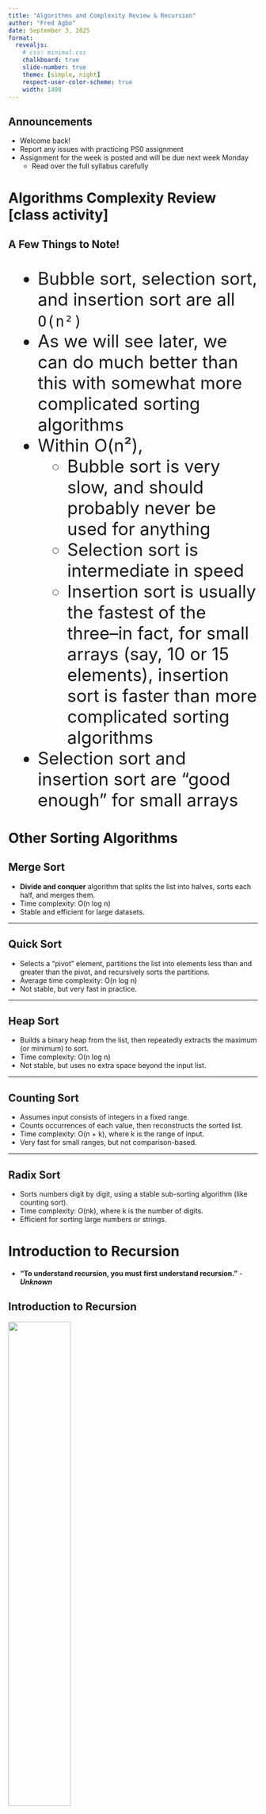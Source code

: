```yaml
---
title: "Algorithms and Complexity Review & Recursion"
author: "Fred Agbo"
date: September 3, 2025
format:
  revealjs:
    # css: minimal.css
    chalkboard: true
    slide-number: true
    theme: [simple, night]
    respect-user-color-scheme: true
    width: 1400
---
```


## Announcements
- Welcome back!
- Report any issues with practicing PS0 assignment
- Assignment for the week is posted and will be due next week Monday
    - Read over the full syllabus carefully


# Algorithms Complexity Review [class activity]

## A Few Things to Note!
:::{.smaller style="font-size: 35px;"}
- Bubble sort, selection sort, and insertion sort are all `O(n²)`
- As we will see later, we can do much better than this with somewhat more complicated sorting algorithms
- Within O(n²), 
    - Bubble sort is very slow, and should probably never be used for anything
    - Selection sort is intermediate in speed
    - Insertion sort is usually the fastest of the three--in fact, for small arrays (say, 10 or 15 elements), insertion sort is faster than more complicated sorting algorithms
- Selection sort and insertion sort are “good enough” for small arrays
:::

# Other Sorting Algorithms 

## Merge Sort

- **Divide and conquer** algorithm that splits the list into halves, sorts each half, and merges them.
- Time complexity: O(n log n)
- Stable and efficient for large datasets.

---

## Quick Sort

- Selects a "pivot" element, partitions the list into elements less than and greater than the pivot, and recursively sorts the partitions.
- Average time complexity: O(n log n)
- Not stable, but very fast in practice.

---

## Heap Sort

- Builds a binary heap from the list, then repeatedly extracts the maximum (or minimum) to sort.
- Time complexity: O(n log n)
- Not stable, but uses no extra space beyond the input list.

---

## Counting Sort

- Assumes input consists of integers in a fixed range.
- Counts occurrences of each value, then reconstructs the sorted list.
- Time complexity: O(n + k), where k is the range of input.
- Very fast for small ranges, but not comparison-based.

---

## Radix Sort

- Sorts numbers digit by digit, using a stable sub-sorting algorithm (like counting sort).
- Time complexity: O(nk), where k is the number of digits.
- Efficient for sorting large numbers or strings.

# Introduction to Recursion

- __“To understand recursion, you must first understand recursion.”__
        - ***Unknown***  


## Introduction to Recursion 

![](../images/recursion_intro.png){width="50%"}
<br>
        A recursive action!

## What is Recursion? 
- An algorithm or function that is defined in terms of calls to itself.
- Why bother? 
    - A very different way of thinking
    - Powerful programming technique
        - Every recursive program can be written with iteration (i.e. using loops)
        - Even so, the recursive solution to some problems is far more concise and elegant 


## Simple example 

- print a line of n stars `Iterative [loop] solution`:

```.python
# Prints a line containing the specified
# number of stars.  Assume that n >= 0

def printStars(n):
    for i in range(n):
        print("*", end="")
    print()

```

## How to think recursively (very informal)

- Identify the simplest possible case (the "base case") that can be solved directly.
- Assume your function works for a smaller or simpler version of the problem.
- Use this assumption (the "recursive case") to solve the current problem by calling the function itself.
- Make sure each recursive call brings you closer to the base case.
- Example: To print n stars recursively:
    - If n == 0, do nothing (base case).
    - Otherwise, print one star and call the function to print n-1 more stars.

## Simple example 

- print a line of n stars `Recursive solution`:

```.python
# Prints a line containing the specified
# number of stars.

def printStars(n):
    if n == 0:
        print()
    else:
        print("*", end="")
        printStars(n-1) 


```

## Common features of all recursive algorithms
- Base case
    - This is how the algorithm knows when to stop going “deeper” into the recursion
    - The base case is the simplest version of the problem, and can be solved without calling itself
- Reduction step
    - Reduces the current hard problem into simpler sub-problems
    - This is where the recursive function calls happen


## Knowledge check
- What is the Time Complexity (i.e. `Big-O notation`) of these algorithms?

::: {.columns}
:::{.column style="width: 45%; padding-right:2px;"}
Recursive solution:
```.python
def printStars(n):
    if n == 0:
        print()
    else:
        print("*", end="")
        printStars(n-1) 


```
:::
:::{.column style="width: 45%;"}
Iterative solution:
```.python
def printStars(n):
    for i in range(n):
        print("*", end="")
    print()

```

:::
:::
::: {.incremental}
- **Recursive printStars**: O(n) — Each recursive call reduces n by 1 until reaching 0.
- **Iterative printStars**: O(n) — The loop runs n times.
:::

## `What's More?` 
- Iterative vs Recursive Approaches

:::{.smaller style="font-size: 24px;"}
| Feature         | Iterative Approach (for loop) | Recursive Approach |
|----------------|-------------------------------|-------------------|
| Time Complexity | O(n)                          | O(n)              |
| Space Complexity| O(1)                          | O(n)              |
| Readability     | Generally considered more straightforward and easier for a new programmer to follow. | Can be more elegant and concise for certain problems, but may be harder to reason about for a simple task. |
| Performance     | Typically faster. Avoids the overhead of function calls. | Slower due to the overhead of pushing and popping function call frames onto the call stack. |
| Memory Usage    | Very efficient. Uses a constant amount of memory for the loop counter. | Less memory efficient. Each recursive call adds a new stack frame, potentially leading to a "Stack Overflow" error for very large values of n. |
:::

:::{.notes}
Insights and Lessons

- Time vs. Space: While both approaches have the same time complexity (O(n)), they have different space complexities. The iterative approach uses constant space (O(1)) because it only needs a variable to track the loop counter. The recursive approach uses linear space (O(n)) because each function call adds a new stack frame to the call stack. For a large n, this can become a significant memory concern.

- Overhead: Recursion carries an inherent performance overhead. Each recursive call involves saving the current state and pushing a new frame onto the call stack. This process is slower and more memory-intensive than simply incrementing a loop counter.

- Readability and Simplicity: For a simple task like printing a series of stars, the iterative approach is much more intuitive and readable. The purpose of the loop is immediately clear. The recursive solution, while it works, is a less obvious way to solve the problem and might confuse someone not accustomed to recursion.

:::

## Another Example: `Facotrial (n!)`
:::{.incremental}
- n! (n factorial) is n * (n-1) * (n-2) * (n-3) … * 1

- “I don’t know how to compute n!... 
    - If only I had a function that could compute (n-1)!, then I could just multiply its result by n and I’d have the answer!”

- ![](../images/factorial.png){style="background-color:white;margin-top: 5px; width: 60%;"}
:::

## Tracing fact(5)

![](../images/fact5.png){style="background-color:white;margin-top: 5px; width: 80%;"}

<!-- ## Accurate Prediction but Problematic?
- This method permits accurate predictions of running times of many algorithms `with only two problems`:
    - Different hardware platforms have different processing speeds, so the running times of an algorithm differ from machine to machine
    - It is impractical to determine the running time for some algorithms with very large data sets

# Complexity Analysis

## Complexity Analysis
- This section focuses on developing a method of determining the efficiency of algorithms that allows you to rate them 
    - Independently of platform-dependent timings or impractical instruction counts
- This method is called complexity analysis:
    - Entails reading the algorithm and using pencil and paper to work out some simple algebra

## Orders of Complexity 

A graph of the amounts of work done in the tester programs
![](../images/growth_rate1.png){width=400px style="display:inline-block; min-width:500px; height:auto;"}


## Orders of Complexity 
:::{.smaller style="font-size: 35px;"}
- Performances of these algorithms differ by an order of complexity:
    - First algorithm is linear – work grows in direct proportion to the size of the problem
    - Second algorithm is quadratic – work grows as a function of the square of the problem size
    - Constant – requires the same number of operations for any problem size
    - Logarithmic – amount of work is proportional to the log2  of the problem size
    - Polynomial time – grows at a rate of `n^k`, `k` = constant or > 1
    - Exponential – example rate of growth of this order is `2ⁿ`
:::

## Orders of Complexity 

A graph of some sample orders of complexity

![](../images/growth_rate2.png){width=400px style="display:inline-block; min-width:500px; height:auto;"}

## Orders of Complexity 
:::{.smalltable style="font-size: 28px;"}
| n         | Logarithmic (log₂n) | Linear (n) | Quadratic (n²)      | Exponential (2ⁿ)         |
|-----------|---------------------|------------|---------------------|--------------------------|
| 100       | 7                   | 100        | 10,000              | Off the chart            |
| 1,000     | 10                  | 1,000      | 1,000,000           | Off the chart            |
| 1,000,000 | 20                  | 1,000,000  | 1,000,000,000,000   | Really off the chart     |

:::

## Big-O-Notation
- One notation used to express the efficiency or computational complexity of an algorithm is called `big-O notation`:
    - “`O`” stands for “***on the order of***,” a reference to the order of complexity of the work of the algorithm
- Big-O notation formalizes our discussion of orders of complexity
- It describes the upper bound of an algorithm’s running time or space requirements as the input size grows.
- It provides a way to classify algorithms according to their worst-case performance, relative to the input size (n), ignoring constant factors.

## Big-O-Notation

- Common Big-O complexities include:
    - O(1): Constant time – does not depend on input size.
    - O(log n): Logarithmic time – grows slowly as input increases.
    - O(n): Linear time – grows directly with input size.
    - O(n²): Quadratic time – grows with the square of input size.
    - O(2ⁿ): Exponential time – grows very rapidly with input size.
- Big-O helps compare algorithms and choose the most efficient one for large data sets.
- It is used in both time and space analysis to predict scalability.

## Searching and Sorting Algorithms

- This section covers several algorithms that can be used for searching and sorting lists/arrays
- You will
    - Learn the design of an algorithm
    - See its implementation as a Python function
    - See an analysis of the algorithm’s computational complexity

## `Search` Algorithms 
::: {.columns}
:::{.column style="width: 48%; padding-right:2px;"}
`indexOfMin` Algorithm:

```.python
def indexOfMin(lyst):
    """Returns the index of the minimum item."""
    minIndex = 0
    currentIndex = 1
    while currentIndex < len(lyst):
        if lyst[currentIndex] < lyst[minIndex]:
            minIndex = currentIndex
        currentIndex += 1
   return minIndex

```
:::
:::{.column style="width: 47%; padding-left:2px;"}

`Sequential search` algorithm:

```.python
def sequentialSearch(target, lyst):
    """Returns the position of the target item if found,
    or -1 otherwise."""
    position = 0
    while position < len(lyst):
        if target == lyst[position]:
            return position
        position += 1
   return -1

```
:::
:::


# IS THERE A BEST CASE?

## Best-Case, Worst-Case, and Average-Case Performance
- The performance of some algorithms depends on the placement of the data processed:
    - The sequential search algorithm does less work to find a target at the beginning of a list than at the end of the list
- Analysis of a sequential search considers three cases:
    - In the worst case, the target item is at the end of the list or not in the list at all:
        - Algorithm must visit every item and perform n iterations for a list of size n. Thus, the worst-case complexity of a sequential search is O(n)

## Best-Case, Worst-Case, and Average-Case Performance
- In the best case, the algorithm finds the target at the first position, after making one iteration, for an O(1) complexity
    - To determine the average case, add the number of iterations required to find the target at each possible position and divide the sum by n:
    - Thus, the algorithm performs ![](../images/formular1.png){style="background-color:white;margin-top: 5px;"}

## Binary Search of a Sorted List 
::: {.columns}
:::{.column style="width: 48%; padding-right:2px;"}

![](../images/binarySort.png){width="100%"}
:::
:::{.column style="width: 47%; padding-left:2px;"}

`Binary search` algorithm:

```.python
def binarySearch(target, sortedLyst):
    left = 0
    right = len(sortedLyst) - 1
    while left <= right:
        midpoint = (left + right) // 2
        if target == sortedLyst[midpoint]:
            return midpoint
        elif target < sortedLyst[midpoint]:
            right = midpoint - 1
        else:
            left = midpoint + 1
   return -1

```
:::
:::

## Sorting Lists or Arrays

- What: 
    - Functions that put a list/array of elements into order
    - Numerical, lexical, or more complex relationships
- Why:
    - A fundamental data processing operation
    - Usually done at very large scale, so efficiency matters
    - A precursor to other types of calculations 
    - Aggregations, uniqification, search

## Simple approach: `Bubble sort`
:::{.smaller style="font-size: 30px;"}
- Compare each element (except the last one)with its neighbor to the right
    - If they are out of order, swap them
    - This puts the largest element at the very end
    - The last element is now in the correct and final place
- Compare each element (except the last two) with its neighbor to the right
    - If they are out of order, swap them
    - This puts the second largest element next to last
    - The last two elements are now in their correct and final places
- Compare each element (except the last three) with its neighbor to the right
- Continue as above until you have no unsorted elements on the left
:::

## Example of Bubble sort

![](../images/buubleSort.png){width="100%" style="background-color:white;"}

## `Bubble sort` algorithm:

![](../images/bubbleSort_code.png){width="100%"}

## `Bubble sort` algorithm analysis

- Let n = nItems = number of items stored in the Array
- The 1st time through the outer loop, n-1 comparisons are done
- The 2nd time through the outer loop, n-2 comparisons are done
- The 3rd time through the outer loop, n-3 comparisons are done
- The final time through the outer loop 1 comparison is done
- Sum of 1 + 2 + 3 + … (n-3) + (n-2) + (n-1) ?
    - (n-1) * n / 2
- Result is O(n2) comparisons

## Performance of `Bubble Sort` Algorithm
![](../images/bubbleSortBigO.png){width="100%" style="background-color:white;"}

## `Selection Sort` Algorithm
:::{.smaller style="font-size: 35px;"}
- Given a `list` of length n,
    - Search elements 0 through n-1 and select the smallest
        - Swap it with the element in location 0
    - Search elements 1 through n-1 and select the smallest
        - Swap it with the element in location 1
    - Search elements 2 through n-1 and select the smallest
        - Swap it with the element in location 2
    - Search elements 3 through n-1 and select the smallest
        - Swap it with the element in location 3
    - Continue in this fashion until there’s nothing left to search
:::

## Selection Sort example and analysis 
::: {.columns}
:::{.column style="width: 28%; padding-right:2px;"}

![](../images/selectionSort.png){width="70%" style="background-color:white;"}
:::
:::{.column style="width: 67%; padding-left:2px;"}

- The selection sort might swap an array element with itself--this is harmless, and not worth checking for
    __Analysis:__
    - 1st time through the outer loop, we do n-1 comparisons
    - 2nd time through the outer loop we do (n-2) comparisons
    - And so on… resulting in roughly 
        - (1 + 2 + 3 + 4 + …  + n-1) comparisons
    - You should recognize this as O(n²)

:::
:::

## `Selection sort` algorithm:

![](../images/selectionSortCode.png){width="100%"}

## `Insertion Sort` Algorithm
- For each element in the list (starting with the 2nd)
    - Find the first location to the left of the element that is less than or equal
    - Move everything to the right of that element one space and insert the element

## One step of `Insertion sort` algorithm:

![](../images/insertionSort.png){width="100%" style="background-color:white;"}

## `Insertion Sort` Algorithm
![](../images/insertSortCode.png){width="100%"}

## Big O analysis of `Insertion sort`
:::{.smaller style="font-size: 35px;"}
- The 1st time through the outer loop we do one comparison. 
- The 2nd time through the outer loop we do one or two comparisons
- The 3rd time through the outer loop we do one, or two, or three comparisons
- The Nth time through the outer loop we do one, two, … or N comparisons, but on average about N/2 comparisons. 
- So, the total amount of work (numbers of comparisons and moves) is roughly:
    - (1 + 2 + 3 + 4 + … + N) / 2, or 
    - N * (N + 1) / 4
- Discarding constants, we find that insertion sort is O(n²)
:::

## Big O analysis of `Insertion sort`

- What would the Big-O of insertion sort be, if we were to use binary search to find the insertion point? 
    - Using binary search reduces the search for the insertion point to O(log n) per insertion.
    - However, shifting elements to make room for the new item still takes O(n) time per insertion.
    - Thus, the overall time complexity remains O(n²). -->



## Next week!
- Reading for next week:
    <!-- - Fundamentals of Python Data Structures (FDS) - Lambert: ,
        -  Chapters 3 & 9 -->
    - Data Structures & Algorithms in Python (DS&A) - John et al.:
        - Chapter 6

